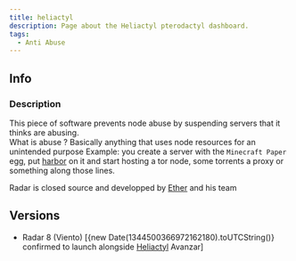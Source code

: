 ```yaml
---
title: heliactyl
description: Page about the Heliactyl pterodactyl dashboard.
tags:
  - Anti Abuse
---
```


## Info
### Description
This piece of software prevents node abuse by suspending servers that it thinks are abusing.  
What is abuse ? Basically anything that uses node resources for an unintended purpose
Example: you create a server with the `Minecraft Paper` egg, put [harbor](https://github.com/RealTriassic/Harbor) on it and start hosting a tor node, some torrents a proxy or something along those lines.  

Radar is closed source and developped by [Ether](../People/Matt%20James.md) and his team

## Versions
* Radar 8 (Viento) [{new Date(1344500366972162180).toUTCString()} confirmed to launch alongside [Heliactyl](../Software/heliactyl.mdx) Avanzar]